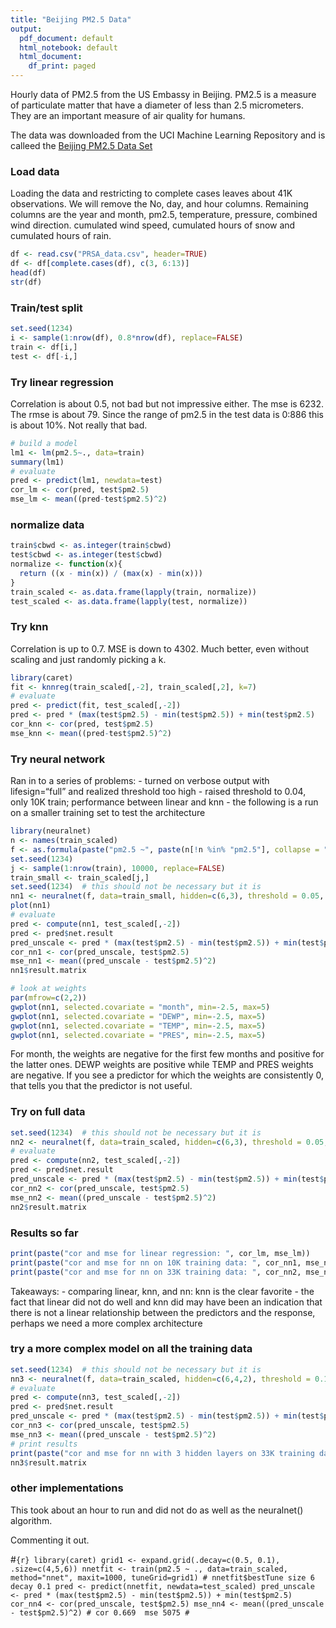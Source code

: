 ```yaml
---
title: "Beijing PM2.5 Data"
output:
  pdf_document: default
  html_notebook: default
  html_document:
    df_print: paged
---
```


Hourly data of PM2.5 from the US Embassy in Beijing. PM2.5 is a measure of particulate matter that have a diameter of less than 2.5 micrometers. They are an important measure of air quality for humans. 

The data was downloaded from the UCI Machine Learning Repository and is calleed the [Beijing PM2.5 Data Set](https://archive.ics.uci.edu/ml/datasets/Beijing+PM2.5+Data#)

### Load data

Loading the data and restricting to complete cases leaves about 41K observations. We will remove the No, day, and hour columns. Remaining columns are the year and month, pm2.5, temperature, pressure, combined wind direction. cumulated wind speed, cumulated hours of snow and cumulated hours of rain.

```r
df <- read.csv("PRSA_data.csv", header=TRUE)
df <- df[complete.cases(df), c(3, 6:13)]
head(df)
str(df)
```


### Train/test split

```r
set.seed(1234)
i <- sample(1:nrow(df), 0.8*nrow(df), replace=FALSE)
train <- df[i,]
test <- df[-i,]
```

### Try linear regression

Correlation is about 0.5, not bad but not impressive either. The mse is 6232. The rmse is about 79. Since the range of pm2.5 in the test data is 0:886 this is about 10%. Not really that bad. 

```r
# build a model
lm1 <- lm(pm2.5~., data=train)
summary(lm1)
# evaluate
pred <- predict(lm1, newdata=test)
cor_lm <- cor(pred, test$pm2.5)
mse_lm <- mean((pred-test$pm2.5)^2)
```


### normalize data

```r
train$cbwd <- as.integer(train$cbwd)
test$cbwd <- as.integer(test$cbwd)
normalize <- function(x){
  return ((x - min(x)) / (max(x) - min(x)))
}
train_scaled <- as.data.frame(lapply(train, normalize))
test_scaled <- as.data.frame(lapply(test, normalize))
```


### Try knn

Correlation is up to 0.7. MSE is down to 4302. Much better, even without scaling and just randomly picking a k.

```r
library(caret)
fit <- knnreg(train_scaled[,-2], train_scaled[,2], k=7)
# evaluate
pred <- predict(fit, test_scaled[,-2])
pred <- pred * (max(test$pm2.5) - min(test$pm2.5)) + min(test$pm2.5)
cor_knn <- cor(pred, test$pm2.5)
mse_knn <- mean((pred-test$pm2.5)^2)
```



### Try neural network

Ran in to a series of problems:
- turned on verbose output with lifesign="full" and realized threshold too high
- raised threshold to 0.04, only 10K train; performance between linear and knn
- the following is a run on a smaller training set to test the architecture
 

```r
library(neuralnet)
n <- names(train_scaled)
f <- as.formula(paste("pm2.5 ~", paste(n[!n %in% "pm2.5"], collapse = " + ")))
set.seed(1234)
j <- sample(1:nrow(train), 10000, replace=FALSE)
train_small <- train_scaled[j,]
set.seed(1234)  # this should not be necessary but it is
nn1 <- neuralnet(f, data=train_small, hidden=c(6,3), threshold = 0.05, linear.output=TRUE)
plot(nn1)
# evaluate
pred <- compute(nn1, test_scaled[,-2])
pred <- pred$net.result
pred_unscale <- pred * (max(test$pm2.5) - min(test$pm2.5)) + min(test$pm2.5)
cor_nn1 <- cor(pred_unscale, test$pm2.5)
mse_nn1 <- mean((pred_unscale - test$pm2.5)^2)
nn1$result.matrix

# look at weights
par(mfrow=c(2,2))
gwplot(nn1, selected.covariate = "month", min=-2.5, max=5)
gwplot(nn1, selected.covariate = "DEWP", min=-2.5, max=5)
gwplot(nn1, selected.covariate = "TEMP", min=-2.5, max=5)
gwplot(nn1, selected.covariate = "PRES", min=-2.5, max=5)

```

For month, the weights are negative for the first few months and positive for the latter ones. DEWP weights are positive while TEMP and PRES weights are negative. If you see a predictor for which the weights are consistently 0, that tells you that the predictor is not useful.



### Try on full data

```r
set.seed(1234)  # this should not be necessary but it is
nn2 <- neuralnet(f, data=train_scaled, hidden=c(6,3), threshold = 0.05,  linear.output=TRUE)
# evaluate
pred <- compute(nn2, test_scaled[,-2])
pred <- pred$net.result
pred_unscale <- pred * (max(test$pm2.5) - min(test$pm2.5)) + min(test$pm2.5)
cor_nn2 <- cor(pred_unscale, test$pm2.5)
mse_nn2 <- mean((pred_unscale - test$pm2.5)^2)
nn2$result.matrix
```

### Results so far

```r
print(paste("cor and mse for linear regression: ", cor_lm, mse_lm))
print(paste("cor and mse for nn on 10K training data: ", cor_nn1, mse_nn1))
print(paste("cor and mse for nn on 33K training data: ", cor_nn2, mse_nn2))

```

Takeaways:
- comparing linear, knn, and nn: knn is the clear favorite
- the fact that linear did not do well and knn did may have been an indication that there is not a linear relationship between the predictors and the response, perhaps we need a more complex architecture


### try a more complex model on all the training data

```r
set.seed(1234)  # this should not be necessary but it is
nn3 <- neuralnet(f, data=train_scaled, hidden=c(6,4,2), threshold = 0.12, linear.output=TRUE)
# evaluate
pred <- compute(nn3, test_scaled[,-2])
pred <- pred$net.result
pred_unscale <- pred * (max(test$pm2.5) - min(test$pm2.5)) + min(test$pm2.5)
cor_nn3 <- cor(pred_unscale, test$pm2.5)
mse_nn3 <- mean((pred_unscale - test$pm2.5)^2)
# print results
print(paste("cor and mse for nn with 3 hidden layers on 33K training data: ", cor_nn3, mse_nn3))
nn3$result.matrix

```

### other implementations

This took about an hour to run and did not do as well as the neuralnet() algorithm.

Commenting it out.

#```{r}
library(caret)
grid1 <- expand.grid(.decay=c(0.5, 0.1), .size=c(4,5,6))
nnetfit <- train(pm2.5 ~ ., data=train_scaled, method="nnet", maxit=1000, tuneGrid=grid1)
# nnetfit$bestTune size 6 decay 0.1
pred <- predict(nnetfit, newdata=test_scaled)
pred_unscale <- pred * (max(test$pm2.5) - min(test$pm2.5)) + min(test$pm2.5)
cor_nn4 <- cor(pred_unscale, test$pm2.5)
mse_nn4 <- mean((pred_unscale - test$pm2.5)^2)
# cor 0.669  mse 5075
#```


